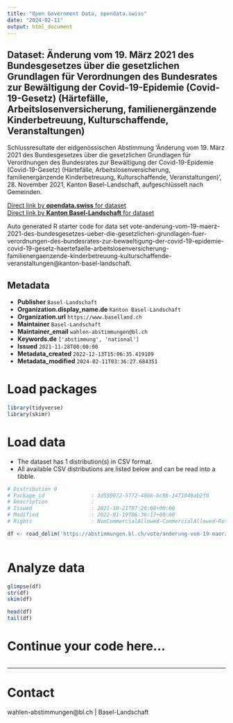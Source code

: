 ```yaml
---
title: "Open Government Data, opendata.swiss"
date: "2024-02-11"
output: html_document
---
```


## Dataset: Änderung vom 19. März 2021 des Bundesgesetzes über die gesetzlichen Grundlagen für Verordnungen des Bundesrates zur Bewältigung der Covid-19-Epidemie (Covid-19-Gesetz) (Härtefälle, Arbeitslosenversicherung, familienergänzende Kinderbetreuung, Kulturschaffende, Veranstaltungen)

Schlussresultate der eidgenössischen Abstimmung 'Änderung vom 19. März 2021 des Bundesgesetzes über die gesetzlichen Grundlagen für Verordnungen des Bundesrates zur Bewältigung der Covid-19-Epidemie (Covid-19-Gesetz) (Härtefälle, Arbeitslosenversicherung, familienergänzende Kinderbetreuung, Kulturschaffende, Veranstaltungen)', 28. November 2021, Kanton Basel-Landschaft, aufgeschlüsselt nach Gemeinden.

[Direct link by **opendata.swiss** for dataset](https://opendata.swiss/de/dataset/anderung-vom-19-marz-2021-des-bundesgesetzes-uber-die-gesetzlichen-grundlagen-fur-verordnungen-1)<br>
[Direct link by **Kanton Basel-Landschaft** for dataset](https://abstimmungen.bl.ch/vote/anderung-vom-19-maerz-2021-des-bundesgesetzes-ueber-die-gesetzlichen-grundlagen-fuer-verordnungen-des-bundesrates-zur-bewaeltigung-der-covid-19-epidemie-covid-19-gesetz-haertefaelle-arbeitslosenversicherung-familienergaenzende-kinderbetreuung-kulturschaffende-veranstaltungen/data)

Auto generated R starter code for data set vote-anderung-vom-19-maerz-2021-des-bundesgesetzes-ueber-die-gesetzlichen-grundlagen-fuer-verordnungen-des-bundesrates-zur-bewaeltigung-der-covid-19-epidemie-covid-19-gesetz-haertefaelle-arbeitslosenversicherung-familienergaenzende-kinderbetreuung-kulturschaffende-veranstaltungen@kanton-basel-landschaft.

## Metadata

- **Publisher** `Basel-Landschaft`
- **Organization.display_name.de** `Kanton Basel-Landschaft`
- **Organization.url** `https://www.baselland.ch`
- **Maintainer** `Basel-Landschaft`
- **Maintainer_email** `wahlen-abstimmungen@bl.ch`
- **Keywords.de** `['abstimmung', 'national']`
- **Issued** `2021-11-28T00:00:00`
- **Metadata_created** `2022-12-13T15:06:35.419189`
- **Metadata_modified** `2024-02-11T03:36:27.684351`


# Load packages

```r

library(tidyverse)
library(skimr)

```

# Load data

-   The dataset has 1 distribution(s) in CSV format.
-   All available CSV distributions are listed below and can be read into a tibble.

```r

# Distribution 0
# Package_id               : 3d550972-5772-4866-bc86-1471849ab2f0
# Description              : 
# Issued                   : 2021-10-21T07:26:08+00:00
# Modified                 : 2022-01-19T06:36:17+00:00
# Rights                   : NonCommercialAllowed-CommercialAllowed-ReferenceRequired

df <- read_delim('https://abstimmungen.bl.ch/vote/anderung-vom-19-maerz-2021-des-bundesgesetzes-ueber-die-gesetzlichen-grundlagen-fuer-verordnungen-des-bundesrates-zur-bewaeltigung-der-covid-19-epidemie-covid-19-gesetz-haertefaelle-arbeitslosenversicherung-familienergaenzende-kinderbetreuung-kulturschaffende-veranstaltungen/data-csv')



```

# Analyze data

```r

glimpse(df)
str(df)
skim(df)

head(df)
tail(df)

```

# Continue your code here...

```r

```

------------------------------------------------------------------------

# Contact

wahlen-abstimmungen@bl.ch | Basel-Landschaft
